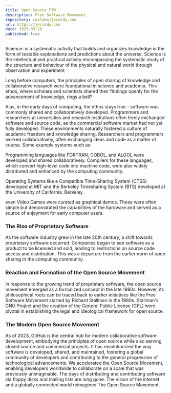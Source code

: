 ```yaml
---
title: Open Source FTW
description: Free Software Movement
repository: caslabs/jeraldy.com
url: https://jeraldy.com
date: 2023-03-28
published: true
---
```


Science: is a systematic activity that builds and organizes knowledge in the form of
testable explanations and predictions about the universe.
Science is the intellectual and practical activity encompassing the systematic study of
the structure and behaviour of the physical and natural world through observation and
experiment

Long before computers, the principles of open sharing of knowledge and collaborative research were foundational in science and academia.
This ethos, where scholars and scientists shared their findings openly for the advancement of knowledge, rings a bell?

Alas, in the early days of computing, the ethos stays true -
software was commonly shared and collaboratively developed. Programmers and researchers at universities and research institutions often freely exchanged software and
source code, as the commercial software market had not yet fully developed.  These environments naturally fostered a culture of academic freedom and knowledge sharing. Researchers and programmers worked collaboratively,
often exchanging ideas and code as a matter of course. Some example systems such as:

Programming languages like FORTRAN, COBOL, and ALGOL were developed and shared collaboratively. Compilers for these languages, which convert high-level code into machine code, were also widely distributed and enhanced by the computing community.

Operating Systems like e Compatible Time-Sharing System (CTSS) developed at MIT and the Berkeley Timesharing System (BTS) developed at the University of California, Berkeley.

even Video Games were curated as graphical demos. These were often simple but demonstrated the capabilities of the hardware and served as a source of enjoyment for early computer users.

### The Rise of Proprietary Software

As the software industry grew in the late 20th century, a shift towards proprietary software occurred. Companies began to see software as a product to be licensed and sold, leading to restrictions on source code access and distribution. This was a departure from the earlier norm of open sharing in the computing community.

### Reaction and Formation of the Open Source Movement

In response to the growing trend of proprietary software, the open source movement emerged as a formalized concept in the late 1990s. However, its philosophical roots can be traced back to earlier initiatives like the Free Software Movement started by Richard Stallman in the 1980s. Stallman's GNU Project and the creation of the General Public License (GPL) were pivotal in establishing the legal and ideological framework for open source.


### The Modern Open Source Movement

As of 2023, GitHub is the central hub for modern collaborative software development, embodying the principles of open source while also serving closed source and commercial projects. It has revolutionized the way software is developed, shared, and maintained, fostering a global community of developers and contributing to the general progression of technological advancements.
We accelerated the Open Source Movement, enabling developers worldwide to collaborate on a scale that was previously unimaginable. The days of distributing and contributing software via floppy disks and mailing lists are long gone. The vision of the internet and
a globally connected world reimagined The Open Source Movement.
